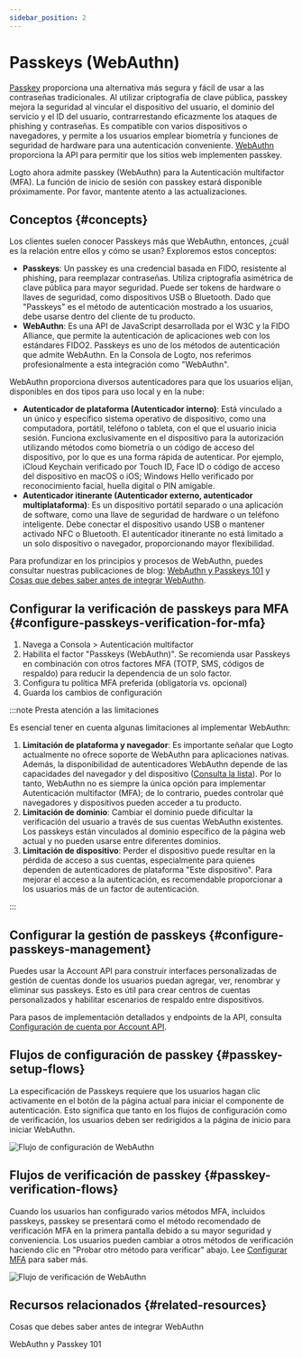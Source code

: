 ```yaml
---
sidebar_position: 2
---
```


# Passkeys (WebAuthn)

[Passkey](https://auth.wiki/passkey) proporciona una alternativa más segura y fácil de usar a las contraseñas tradicionales. Al utilizar criptografía de clave pública, passkey mejora la seguridad al vincular el dispositivo del usuario, el dominio del servicio y el ID del usuario, contrarrestando eficazmente los ataques de phishing y contraseñas. Es compatible con varios dispositivos o navegadores, y permite a los usuarios emplear biometría y funciones de seguridad de hardware para una autenticación conveniente. [WebAuthn](https://auth.wiki/webauthn) proporciona la API para permitir que los sitios web implementen passkey.

Logto ahora admite passkey (WebAuthn) para la Autenticación multifactor (MFA). La función de inicio de sesión con passkey estará disponible próximamente. Por favor, mantente atento a las actualizaciones.

## Conceptos \{#concepts}

Los clientes suelen conocer Passkeys más que WebAuthn, entonces, ¿cuál es la relación entre ellos y cómo se usan? Exploremos estos conceptos:

- **Passkeys**: Un passkey es una credencial basada en FIDO, resistente al phishing, para reemplazar contraseñas. Utiliza criptografía asimétrica de clave pública para mayor seguridad. Puede ser tokens de hardware o llaves de seguridad, como dispositivos USB o Bluetooth. Dado que "Passkeys" es el método de autenticación mostrado a los usuarios, debe usarse dentro del cliente de tu producto.
- **WebAuthn**: Es una API de JavaScript desarrollada por el W3C y la FIDO Alliance, que permite la autenticación de aplicaciones web con los estándares FIDO2. Passkeys es uno de los métodos de autenticación que admite WebAuthn. En la Consola de Logto, nos referimos profesionalmente a esta integración como "WebAuthn".

WebAuthn proporciona diversos autenticadores para que los usuarios elijan, disponibles en dos tipos para uso local y en la nube:

- **Autenticador de plataforma (Autenticador interno)**: Está vinculado a un único y específico sistema operativo de dispositivo, como una computadora, portátil, teléfono o tableta, con el que el usuario inicia sesión. Funciona exclusivamente en el dispositivo para la autorización utilizando métodos como biometría o un código de acceso del dispositivo, por lo que es una forma rápida de autenticar. Por ejemplo, iCloud Keychain verificado por Touch ID, Face ID o código de acceso del dispositivo en macOS o iOS; Windows Hello verificado por reconocimiento facial, huella digital o PIN amigable.
- **Autenticador itinerante (Autenticador externo, autenticador multiplataforma)**: Es un dispositivo portátil separado o una aplicación de software, como una llave de seguridad de hardware o un teléfono inteligente. Debe conectar el dispositivo usando USB o mantener activado NFC o Bluetooth. El autenticador itinerante no está limitado a un solo dispositivo o navegador, proporcionando mayor flexibilidad.

Para profundizar en los principios y procesos de WebAuthn, puedes consultar nuestras publicaciones de blog: [WebAuthn y Passkeys 101](https://blog.logto.io/web-authn-and-passkey-101/) y [Cosas que debes saber antes de integrar WebAuthn](https://blog.logto.io/webauthn-base-knowledge/).

## Configurar la verificación de passkeys para MFA \{#configure-passkeys-verification-for-mfa}

1. Navega a <CloudLink to="/mfa">Consola > Autenticación multifactor</CloudLink>
2. Habilita el factor "Passkeys (WebAuthn)". Se recomienda usar Passkeys en combinación con otros factores MFA (TOTP, SMS, códigos de respaldo) para reducir la dependencia de un solo factor.
3. Configura tu política MFA preferida (obligatoria vs. opcional)
4. Guarda los cambios de configuración

:::note Presta atención a las limitaciones

Es esencial tener en cuenta algunas limitaciones al implementar WebAuthn:

1. **Limitación de plataforma y navegador**: Es importante señalar que Logto actualmente no ofrece soporte de WebAuthn para aplicaciones nativas. Además, la disponibilidad de autenticadores WebAuthn depende de las capacidades del navegador y del dispositivo ([Consulta la lista](https://caniuse.com/?search=webauthn)). Por lo tanto, WebAuthn no es siempre la única opción para implementar Autenticación multifactor (MFA); de lo contrario, puedes controlar qué navegadores y dispositivos pueden acceder a tu producto.
2. **Limitación de dominio**: Cambiar el dominio puede dificultar la verificación del usuario a través de sus cuentas WebAuthn existentes. Los passkeys están vinculados al dominio específico de la página web actual y no pueden usarse entre diferentes dominios.
3. **Limitación de dispositivo**: Perder el dispositivo puede resultar en la pérdida de acceso a sus cuentas, especialmente para quienes dependen de autenticadores de plataforma "Este dispositivo". Para mejorar el acceso a la autenticación, es recomendable proporcionar a los usuarios más de un factor de autenticación.

:::

## Configurar la gestión de passkeys \{#configure-passkeys-management}

Puedes usar la Account API para construir interfaces personalizadas de gestión de cuentas donde los usuarios puedan agregar, ver, renombrar y eliminar sus passkeys. Esto es útil para crear centros de cuentas personalizados y habilitar escenarios de respaldo entre dispositivos.

Para pasos de implementación detallados y endpoints de la API, consulta [Configuración de cuenta por Account API](/end-user-flows/account-settings/by-account-api#link-a-new-webauthn-passkey).

## Flujos de configuración de passkey \{#passkey-setup-flows}

La especificación de Passkeys requiere que los usuarios hagan clic activamente en el botón de la página actual para iniciar el componente de autenticación. Esto significa que tanto en los flujos de configuración como de verificación, los usuarios deben ser redirigidos a la página de inicio para iniciar WebAuthn.

<img src="/img/assets/webauthn-setup-flow.png" alt="Flujo de configuración de WebAuthn" />

## Flujos de verificación de passkey \{#passkey-verification-flows}

Cuando los usuarios han configurado varios métodos MFA, incluidos passkeys, passkey se presentará como el método recomendado de verificación MFA en la primera pantalla debido a su mayor seguridad y conveniencia. Los usuarios pueden cambiar a otros métodos de verificación haciendo clic en "Probar otro método para verificar" abajo. Lee [Configurar MFA](/end-user-flows/mfa/configure-mfa#mfa-verification-flow) para saber más.

<img src="/img/assets/webauthn-verification-flow.png" alt="Flujo de verificación de WebAuthn" />

## Recursos relacionados \{#related-resources}

<Url href="https://blog.logto.io/webauthn-base-knowledge">
  Cosas que debes saber antes de integrar WebAuthn
</Url>

<Url href="https://blog.logto.io/web-authn-and-passkey-101">WebAuthn y Passkey 101</Url>
